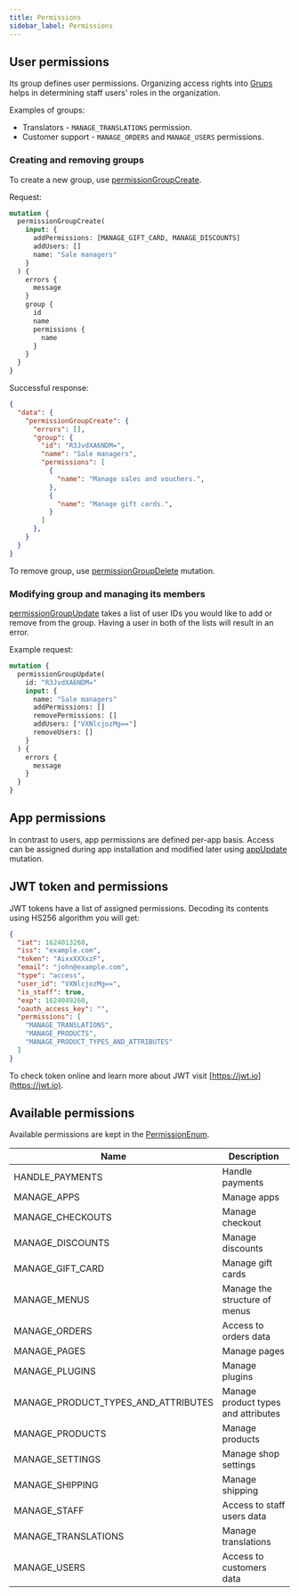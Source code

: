 ```yaml
---
title: Permissions
sidebar_label: Permissions
---
```


## User permissions

Its group defines user permissions. Organizing access rights into [Grups](developer/api-reference/objects/group.mdx) helps in determining staff users' roles in the organization.

Examples of groups:
- Translators - `MANAGE_TRANSLATIONS` permission.
- Customer support - `MANAGE_ORDERS` and `MANAGE_USERS` permissions.

### Creating and removing groups
To create a new group, use [permissionGroupCreate](developer/api-reference/mutations/permission-group-create.mdx).

Request:
```graphql
mutation {
  permissionGroupCreate(
    input: {
      addPermissions: [MANAGE_GIFT_CARD, MANAGE_DISCOUNTS]
      addUsers: []
      name: "Sale managers"
    }
  ) {
    errors {
      message
    }
    group {
      id
      name
      permissions {
        name
      }
    }
  }
}
```

Successful response:
```json
{
  "data": {
    "permissionGroupCreate": {
      "errors": [],
      "group": {
        "id": "R3JvdXA6NDM=",
        "name": "Sale managers",
        "permissions": [
          {
            "name": "Manage sales and vouchers.",
          },
          {
            "name": "Manage gift cards.",
          }
        ]
      },
    }
  }
}
```

To remove group, use [permissionGroupDelete](developer/api-reference/mutations/permission-group-delete.mdx) mutation.

### Modifying group and managing its members

[permissionGroupUpdate](developer/api-reference/mutations/permission-group-update.mdx) takes a list of user IDs you would like to add or remove from the group. Having a user in both of the lists will result in an error.

Example request:
```graphql
mutation {
  permissionGroupUpdate(
    id: "R3JvdXA6NDM="
    input: {
      name: "Sale managers"
      addPermissions: []
      removePermissions: []
      addUsers: ["VXNlcjozMg=="]
      removeUsers: []
    }
  ) {
    errors {
      message
    }
  }
}
```

## App permissions

In contrast to users, app permissions are defined per-app basis. Access can be assigned during app installation and modified later using [appUpdate](developer/api-reference/mutations/app-update.mdx) mutation.


## JWT token and permissions

JWT tokens have a list of assigned permissions. Decoding its contents using HS256 algorithm you will get:

```json
{
  "iat": 1624013260,
  "iss": "example.com",
  "token": "AixxXXXxzF",
  "email": "john@example.com",
  "type": "access",
  "user_id": "VXNlcjozMg==",
  "is_staff": true,
  "exp": 1624049260,
  "oauth_access_key": "",
  "permissions": [
    "MANAGE_TRANSLATIONS",
    "MANAGE_PRODUCTS",
    "MANAGE_PRODUCT_TYPES_AND_ATTRIBUTES"
  ]
}
```

To check token online and learn more about JWT visit [https://jwt.io](https://jwt.io).

## Available permissions

Available permissions are kept in the [PermissionEnum](developer/api-reference/enums/permission-enum.mdx).

| Name                                | Description                                                                                                                      |
| ----------------------------------- | -------------------------------------------------------------------------------------------------------------------------------- |
| HANDLE_PAYMENTS                     | Handle payments                                                                                                                  |
| MANAGE_APPS                         | Manage apps                                                                                                                      |
| MANAGE_CHECKOUTS                    | Manage checkout                                                                                                                  |
| MANAGE_DISCOUNTS                    | Manage discounts                                                                                                                 |
| MANAGE_GIFT_CARD                    | Manage gift cards                                                                                                                |
| MANAGE_MENUS                        | Manage the structure of menus                                                                                                    |
| MANAGE_ORDERS                       | Access to orders data                                                                                                            |
| MANAGE_PAGES                        | Manage pages                                                                                                                     |
| MANAGE_PLUGINS                      | Manage plugins                                                                                                                   |
| MANAGE_PRODUCT_TYPES_AND_ATTRIBUTES | Manage product types and attributes                                                                                              |
| MANAGE_PRODUCTS                     | Manage products                                                                                                                  |
| MANAGE_SETTINGS                     | Manage shop settings                                                                                                             |
| MANAGE_SHIPPING                     | Manage shipping                                                                                                                  |
| MANAGE_STAFF                        | Access to staff users data                                                                                                       |
| MANAGE_TRANSLATIONS                 | Manage translations                                                                                                              |
| MANAGE_USERS                        | Access to customers data                                                                                                         |
